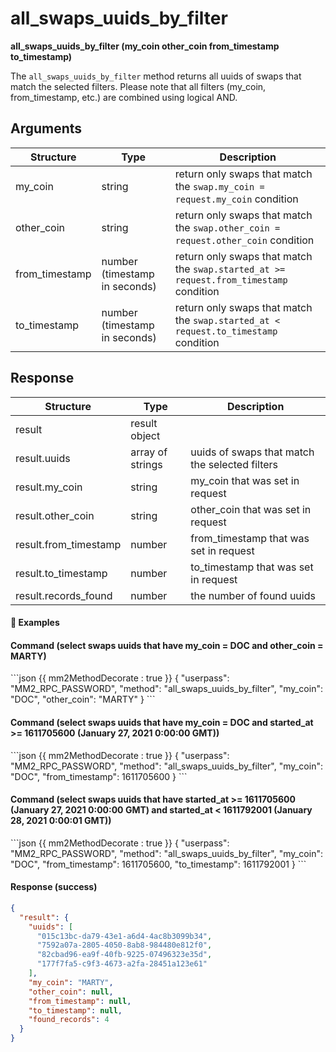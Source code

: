 
# all_swaps_uuids_by_filter

**all_swaps_uuids_by_filter (my_coin other_coin from_timestamp to_timestamp)**

The `all_swaps_uuids_by_filter` method returns all uuids of swaps that match the selected filters. Please note that all filters (my_coin, from_timestamp, etc.) are combined using logical AND.

## Arguments

| Structure      | Type                          | Description                                                                            |
| -------------- | ----------------------------- | -------------------------------------------------------------------------------------- |
| my_coin        | string                        | return only swaps that match the `swap.my_coin = request.my_coin` condition            |
| other_coin     | string                        | return only swaps that match the `swap.other_coin = request.other_coin` condition      |
| from_timestamp | number (timestamp in seconds) | return only swaps that match the `swap.started_at >= request.from_timestamp` condition |
| to_timestamp   | number (timestamp in seconds) | return only swaps that match the `swap.started_at < request.to_timestamp` condition    |

## Response

| Structure             | Type             | Description                                    |
| --------------------- | ---------------- | ---------------------------------------------- |
| result                | result object    |                                                |
| result.uuids          | array of strings | uuids of swaps that match the selected filters |
| result.my_coin        | string           | my_coin that was set in request                |
| result.other_coin     | string           | other_coin that was set in request             |
| result.from_timestamp | number           | from_timestamp that was set in request         |
| result.to_timestamp   | number           | to_timestamp that was set in request           |
| result.records_found  | number           | the number of found uuids                      |

#### 📌 Examples

#### Command (select swaps uuids that have my_coin = DOC and other_coin = MARTY)

<CodeGroup title="" tag="POST" label="all_swaps_uuids_by_filter">
```json {{ mm2MethodDecorate : true }}
{
  "userpass": "MM2_RPC_PASSWORD",
  "method": "all_swaps_uuids_by_filter",
  "my_coin": "DOC",
  "other_coin": "MARTY"
}
```
</CodeGroup>


#### Command (select swaps uuids that have my_coin = DOC and started_at >= 1611705600 (January 27, 2021 0:00:00 GMT))

<CodeGroup title="" tag="POST" label="all_swaps_uuids_by_filter">
```json {{ mm2MethodDecorate : true }}
{
  "userpass": "MM2_RPC_PASSWORD",
  "method": "all_swaps_uuids_by_filter",
  "my_coin": "DOC",
  "from_timestamp": 1611705600
}
```
</CodeGroup>


#### Command (select swaps uuids that have started_at >= 1611705600 (January 27, 2021 0:00:00 GMT) and started_at < 1611792001 (January 28, 2021 0:00:01 GMT))

<CodeGroup title="" tag="POST" label="all_swaps_uuids_by_filter">
```json {{ mm2MethodDecorate : true }}
{
  "userpass": "MM2_RPC_PASSWORD",
  "method": "all_swaps_uuids_by_filter",
  "my_coin": "DOC",
  "from_timestamp": 1611705600,
  "to_timestamp": 1611792001
}
```
</CodeGroup>


<CollapsibleSection expandedText='Hide Response' collapsedText='Show Response'>

#### Response (success)

```json
{
  "result": {
    "uuids": [
      "015c13bc-da79-43e1-a6d4-4ac8b3099b34",
      "7592a07a-2805-4050-8ab8-984480e812f0",
      "82cbad96-ea9f-40fb-9225-07496323e35d",
      "177f7fa5-c9f3-4673-a2fa-28451a123e61"
    ],
    "my_coin": "MARTY",
    "other_coin": null,
    "from_timestamp": null,
    "to_timestamp": null,
    "found_records": 4
  }
}
```

</CollapsibleSection>
